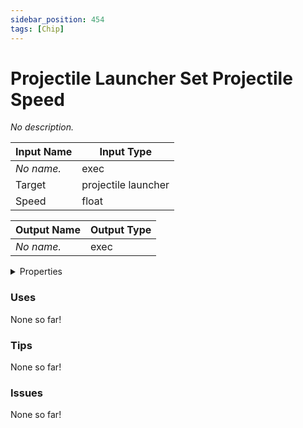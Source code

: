 ```yaml
---
sidebar_position: 454
tags: [Chip]
---
```


# Projectile Launcher Set Projectile Speed

*No description.*




<EsbSvg />

| Input Name | Input Type |
|-----------|-----------|
| *No name.* | exec |
| Target | projectile launcher |
| Speed | float |

| Output Name | Output Type |
|-----------|-----------|
| *No name.* | exec |


<details>
  <summary>Properties</summary>
  <div>
    <div>
    <table>
      <thead>
        <tr>
          <th>Is beta required?</th>
          <th>❌</th>
        </tr>
        <tr>
          <th>Is this chip a trolling risk?</th>
          <th>❌</th>
        </tr>
        <tr>
          <th>Chip UUID</th>
          <th>01cf75ba-b056-4226-b646-84fee1b7c9aa</th>
        </tr>
      </thead>
    </table>
    </div>
  </div>
</details>

### Uses

None so far!

### Tips

None so far!

### Issues

None so far!